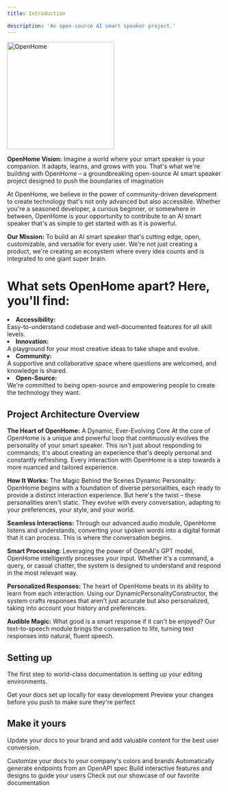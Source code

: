 ```yaml
---
title: Introduction

description: 'An open-source AI smart speaker project.'
---
```



<a href='https://openhome.xyz/' target='_blank'>
    <img src='https://i.postimg.cc/02Yq2NgB/OpenHome.png' border='0' alt='OpenHome' width='250' height='250'/>
</a>

<b>OpenHome Vision:</b> Imagine a world where your smart speaker is your companion. It adapts, learns, and grows with you. That's what we're building with OpenHome – a groundbreaking open-source AI smart speaker project designed to push the boundaries of imagination

At OpenHome, we believe in the power of community-driven development to create technology that's not only advanced but also accessible. Whether you're a seasoned developer, a curious beginner, or somewhere in between, OpenHome is your opportunity to contribute to an AI smart speaker that's as simple to get started with as it is powerful.

<b>Our Mission:</b> To build an AI smart speaker that's cutting edge, open, customizable, and versatile for every user. We're not just creating a product, we're creating an ecosystem where every idea counts and is integrated to one giant super brain.

# What sets OpenHome apart? Here, you'll find:

<li><b>Accessibility:</b></li> Easy-to-understand codebase and well-documented features for all skill levels.
<li><b>Innovation:</b></li>  A playground for your most creative ideas to take shape and evolve.
<li><b>Community:</b></li>  A supportive and collaborative space where questions are welcomed, and knowledge is shared.
<li><b>Open-Source:</b></li>  We're committed to being open-source and empowering people to create the technology they want.

## Project Architecture Overview


<b>The Heart of OpenHome:</b> A Dynamic, Ever-Evolving Core At the core of OpenHome is a unique and powerful loop that continuously evolves the personality of your smart speaker. This isn't just about responding to commands; it's about creating an experience that's deeply personal and constantly refreshing. Every interaction with OpenHome is a step towards a more nuanced and tailored experience.

<b>How It Works:</b> The Magic Behind the Scenes Dynamic Personality: OpenHome begins with a foundation of diverse personalities, each ready to provide a distinct interaction experience. But here's the twist – these personalities aren't static. They evolve with every conversation, adapting to your preferences, your style, and your world.

<b>Seamless Interactions:</b> Through our advanced audio module, OpenHome listens and understands, converting your spoken words into a digital format that it can process. This is where the conversation begins.

<b>Smart Processing:</b> Leveraging the power of OpenAI's GPT model, OpenHome intelligently processes your input. Whether it's a command, a query, or casual chatter, the system is designed to understand and respond in the most relevant way.

<b>Personalized Responses:</b> The heart of OpenHome beats in its ability to learn from each interaction. Using our DynamicPersonalityConstructor, the system crafts responses that aren't just accurate but also personalized, taking into account your history and preferences.

<b>Audible Magic:</b> What good is a smart response if it can't be enjoyed? Our text-to-speech module brings the conversation to life, turning text responses into natural, fluent speech.


## Setting up

The first step to world-class documentation is setting up your editing environments.

<CardGroup cols={2}>
  <Card
    title="Edit Your Docs"
    icon="pen-to-square"
    href="https://mintlify.com/docs/quickstart"
  >
    Get your docs set up locally for easy development
  </Card>
  <Card
    title="Preview Changes"
    icon="image"
    href="https://mintlify.com/docs/development"
  >
    Preview your changes before you push to make sure they're perfect
  </Card>
</CardGroup>

## Make it yours

Update your docs to your brand and add valuable content for the best user conversion.

<CardGroup cols={2}>
  <Card
    title="Customize Style"
    icon="palette"
    href="https://mintlify.com/docs/settings/global"
  >
    Customize your docs to your company's colors and brands
  </Card>
  <Card
    title="Reference APIs"
    icon="code"
    href="https://mintlify.com/docs/api-playground/openapi"
  >
    Automatically generate endpoints from an OpenAPI spec
  </Card>
  <Card
    title="Add Components"
    icon="screwdriver-wrench"
    href="https://mintlify.com/docs/components/accordion"
  >
    Build interactive features and designs to guide your users
  </Card>
  <Card
    title="Get Inspiration"
    icon="stars"
    href="https://mintlify.com/customers"
  >
    Check out our showcase of our favorite documentation
  </Card>
</CardGroup>
